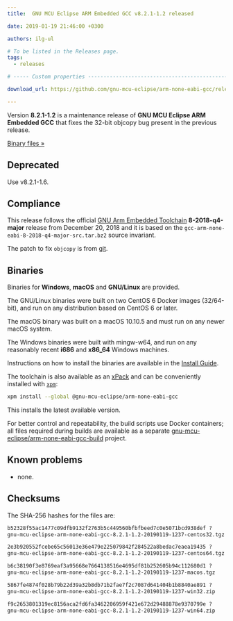 ```yaml
---
title:  GNU MCU Eclipse ARM Embedded GCC v8.2.1-1.2 released

date: 2019-01-19 21:46:00 +0300

authors: ilg-ul

# To be listed in the Releases page.
tags:
  - releases

# ----- Custom properties -----------------------------------------------------

download_url: https://github.com/gnu-mcu-eclipse/arm-none-eabi-gcc/releases/tag/v8.2.1-1.2/

---
```


Version **8.2.1-1.2** is a maintenance release of
**GNU MCU Eclipse ARM Embedded GCC** that fixes the 32-bit objcopy bug
present in the previous release.

<!-- truncate -->

<p><a href={frontMatter.download_url}>Binary files »</a></p>

## Deprecated

Use v8.2.1-1.6.

## Compliance

This release follows the official
[GNU Arm Embedded Toolchain](https://developer.arm.com/open-source/gnu-toolchain/gnu-rm)
**8-2018-q4-major** release from December 20, 2018 and it is based on the
`gcc-arm-none-eabi-8-2018-q4-major-src.tar.bz2` source invariant.

The patch to fix `objcopy` is from [git](https://sourceware.org/git/gitweb.cgi?p=binutils-gdb.git;a=commitdiff;h=a9859e01726d085db79cff88550fdb38e2434e42;hp=171b8e19575654ab32321eb99f3fd112663ae7fa).

## Binaries

Binaries for **Windows**, **macOS** and **GNU/Linux** are provided.

The GNU/Linux binaries were built on two CentOS 6 Docker images (32/64-bit),
and run on any distribution based on CentOS 6 or later.

The macOS binary was built on a macOS 10.10.5 and must run on any newer
macOS system.

The Windows binaries were built with mingw-w64, and run on any reasonably
recent **i686** and **x86_64** Windows machines.

Instructions on how to install the binaries are available in the [Install Guide](/docs/install/).

The toolchain is also available as an
[xPack](https://www.npmjs.com/package/@gnu-mcu-eclipse/arm-none-eabi-gcc)
and can be conveniently installed with
[`xpm`](https://www.npmjs.com/package/xpm):

```sh
xpm install --global @gnu-mcu-eclipse/arm-none-eabi-gcc
```

This installs the latest available version.

For better control and repeatability, the build scripts use Docker containers;
all files required during builds are available as a separate
[gnu-mcu-eclipse/arm-none-eabi-gcc-build](https://github.com/gnu-mcu-eclipse/arm-none-eabi-gcc-build)
project.

## Known problems

* none.

## Checksums

The SHA-256 hashes for the files are:

```txt
b52328f55ac1477c09dfb9132f2763b5c449560bfbfbeed7c0e5071bcd938def ?
gnu-mcu-eclipse-arm-none-eabi-gcc-8.2.1-1.2-20190119-1237-centos32.tgz

2e3b920552fcebe65c56013e36e479e225079842f284522a8bedac7eaea19435 ?
gnu-mcu-eclipse-arm-none-eabi-gcc-8.2.1-1.2-20190119-1237-centos64.tgz

b6c38190f3e8769eaf3a95668e7664138516e4695df81b252605b94c112680d1 ?
gnu-mcu-eclipse-arm-none-eabi-gcc-8.2.1-1.2-20190119-1237-macos.tgz

5867fe4874f028b79b22d39a32b8db71b2fae7f2c7087d641404b1b8840ae891 ?
gnu-mcu-eclipse-arm-none-eabi-gcc-8.2.1-1.2-20190119-1237-win32.zip

f9c2653801319ec8156aca2fd6fa3462206959f421e672d29488878e9370799e ?
gnu-mcu-eclipse-arm-none-eabi-gcc-8.2.1-1.2-20190119-1237-win64.zip
```
